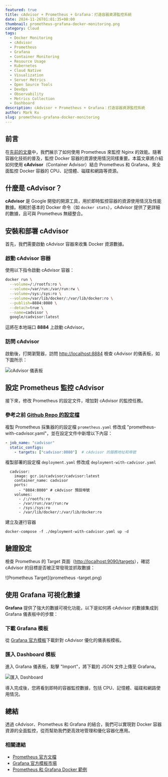 ```yaml
---
featured: true
title: cAdvisor + Prometheus + Grafana：打造容器資源監控系統
date: 2024-11-26T01:01:35+08:00
thumbnail: prometheus-grafana-docker-monitoring.png
category: Cloud
tags:
  - Docker Monitoring
  - cAdvisor
  - Prometheus
  - Grafana
  - Container Monitoring
  - Resource Usage
  - Kubernetes
  - Cloud Native
  - Visualization
  - Server Metrics
  - Open Source Tools
  - DevOps
  - Observability
  - Metrics Collection
  - Dashboard
description: cAdvisor + Prometheus + Grafana：打造容器資源監控系統
author: Mark Ku
slug: prometheus-grafana-docker-monitoring
---
```

## 前言

在[先前的文章](https://blog.markkulab.net/prometheus-monitoring-nginx-requests/)中，我們展示了如何使用 Prometheus 來監控 Nginx 的效能。隨著容器化技術的普及，監控 Docker 容器的資源使用情況同樣重要。本篇文章將介紹如何使用 **cAdvisor**（Container Advisor）結合 Prometheus 和 Grafana，來全面監控 Docker 容器的 CPU、記憶體、磁碟和網路等資源。

## 什麼是 cAdvisor？
**cAdvisor** 是 Google 開發的開源工具，用於即時監控容器的資源使用情況及性能數據。相較於基本的 Docker 命令（如 `docker stats`），cAdvisor 提供了更詳細的數據，且可與 Prometheus 無縫整合。

## 安裝和部署 cAdvisor

首先，我們需要啟動 cAdvisor 容器來收集 Docker 資源數據。

### 啟動 cAdvisor 容器

使用以下指令啟動 cAdvisor 容器：

```bash
docker run \
  --volume=/:/rootfs:ro \
  --volume=/var/run:/var/run:rw \
  --volume=/sys:/sys:ro \
  --volume=/var/lib/docker/:/var/lib/docker:ro \
  --publish=8884:8080 \
  --detach=true \
  --name=cadvisor \
  google/cadvisor:latest
```

這將在本地端口 **8884** 上啟動 cAdvisor。

### 訪問 cAdvisor

啟動後，打開瀏覽器，訪問 [http://localhost:8884](http://localhost:8884) 檢查 cAdvisor 的儀表板，如下圖所示：

![cAdvisor 儀表板](cAdvisor.png)

## 設定 Prometheus 監控 cAdvisor

接下來，修改 Prometheus 的設定文件，增加對 cAdvisor 的監控任務。

### 參考之前 [Github Repo 的設定檔](https://github.com/markku636/Prometheus) 


複製 Prometheus 採集器的的設定檔 `prometheus.yaml` 修改成 "prometheus-with-cadvisor.yaml"，並在設定文件中新增以下內容：

```yaml
- job_name: "cadvisor"
  static_configs:
    - targets: ["cadvisor:8080"]  # cAdvisor 的服務地址和埠號
```
複製部署的設定檔 `deployment.yaml` 修改成 `deployment-with-cadvisor.yaml`

```
  cadvisor:
    image: gcr.io/cadvisor/cadvisor:latest
    container_name: cadvisor
    ports:
      - "8884:8080" # cAdvisor 預設埠號
    volumes:
      - /:/rootfs:ro
      - /var/run:/var/run:rw
      - /sys:/sys:ro
      - /var/lib/docker/:/var/lib/docker:ro    
```
建立及運行容器
```
docker-compose -f ./deployment-with-cadvisor.yaml up -d

```

## 驗證設定
檢查 Prometheus 的 Target 頁面（[http://localhost:9090/targets](http://localhost:9090/targets)），確認 cAdvisor 的目標是否被正常發現並抓取數據：

![Prometheus Target](prometheus -target.png)

## 使用 Grafana 可視化數據

**Grafana** 提供了強大的數據可視化功能，以下是如何將 cAdvisor 的數據集成到 Grafana 儀表板中的步驟：

### 下載 Grafana 模板

從 [Grafana 官方模板](https://grafana.com/grafana/dashboards/16314-docker-container-os-node-node-exporter-cadvisor/)下載針對 cAdvisor 優化的儀表板模板。

### 匯入 Dashboard 模板

進入 Grafana 儀表板，點擊 "Import"，將下載的 JSON 文件上傳至 Grafana。

![匯入 Dashboard](dashboard.png)

導入完成後，您將看到即時的容器監控數據，包括 CPU、記憶體、磁碟和網路使用情況。

## 總結

透過 cAdvisor、Prometheus 和 Grafana 的結合，我們可以實現對 Docker 容器資源的全面監控，從而幫助我們更高效地管理和優化容器化應用。

### 相關連結

- [Prometheus 官方文檔](https://prometheus.io/docs/)
- [Grafana 官方模板市場](https://grafana.com/grafana/dashboards/)
- [Prometheus 和 Grafana Docker 範例](https://yunlzheng.gitbook.io/prometheus-book/part-ii-prometheus-jin-jie/exporter/commonly-eporter-usage/use-prometheus-monitor-container)

